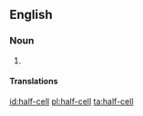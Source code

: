 {{also|half cell}}
==English==

===Noun===
{{en-noun|head=[[half]]-[[cell]]}}

# {{alternative spelling of|half cell|lang=en}}

====Translations====
{{trans-see|half cell}}

[[id:half-cell]]
[[pl:half-cell]]
[[ta:half-cell]]